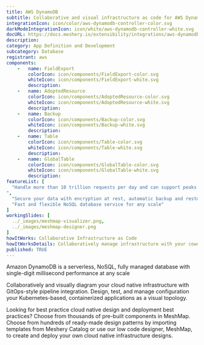 ```yaml
---
title: AWS DynamoDB
subtitle: Collaborative and visual infrastructure as code for AWS DynamoDB
integrationIcon: icon/color/aws-dynamodb-controller-color.svg
darkModeIntegrationIcon: icon/white/aws-dynamodb-controller-white.svg
docURL: https://docs.meshery.io/extensibility/integrations/aws-dynamodb-controller
description: 
category: App Definition and Development
subcategory: Database
registrant: aws
components: 
	-	name: FieldExport
		colorIcon: icon/components/FieldExport-color.svg
		whiteIcon: icon/components/FieldExport-white.svg
		description: 
	-	name: AdoptedResource
		colorIcon: icon/components/AdoptedResource-color.svg
		whiteIcon: icon/components/AdoptedResource-white.svg
		description: 
	-	name: Backup
		colorIcon: icon/components/Backup-color.svg
		whiteIcon: icon/components/Backup-white.svg
		description: 
	-	name: Table
		colorIcon: icon/components/Table-color.svg
		whiteIcon: icon/components/Table-white.svg
		description: 
	-	name: GlobalTable
		colorIcon: icon/components/GlobalTable-color.svg
		whiteIcon: icon/components/GlobalTable-white.svg
		description: 
featureList: [
  "Handle more than 10 trillion requests per day and can support peaks of more than 20 million requests per second.
",
  "Secure your data with encryption at rest, automatic backup and restore, and guaranteed reliability with an SLA of up to 99.999% availability.",
  "Fast and flexible NoSQL database service for any scale"
]
workingSlides: [
  ../_images/meshmap-visualizer.png,
  ../_images/meshmap-designer.png
]
howItWorks: Collaborative Infrastructure as Code
howItWorksDetails: Collaboratively manage infrastructure with your coworkers synchronously sharing the same designs.
published: TRUE
---
```

<p>
Amazon DynamoDB is a serverless, NoSQL, fully managed database with single-digit millisecond performance at any scale
</p>
<p>
    Collaboratively and visually diagram your cloud native infrastructure with GitOps-style pipeline integration. Design, test, and manage configuration your Kubernetes-based, containerized applications as a visual topology.
</p>
<p>
    Looking for best practice cloud native design and deployment best practices? Choose from thousands of pre-built components in MeshMap. Choose from hundreds of ready-made design patterns by importing templates from Meshery Catalog or use our low code designer, MeshMap, to create and deploy your own cloud native infrastructure designs.
</p>
